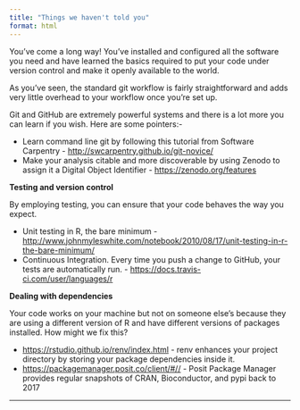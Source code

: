 ```yaml
---
title: "Things we haven't told you"
format: html
---
```



You've come a long way! You've installed and configured all the software you need and have learned the basics required to put your code under version control and make it openly available to the world.

As you've seen, the standard git workflow is fairly straightforward and adds very little overhead to your workflow once you're set up. 

Git and GitHub are extremely powerful systems and there is a lot more you can learn if you wish. Here are some pointers:-

* Learn command line git by following this tutorial from Software Carpentry - <a href="http://swcarpentry.github.io/git-novice/" target ="_blank">http://swcarpentry.github.io/git-novice/</a>
* Make your analysis citable and more discoverable by using Zenodo to assign it a Digital Object Identifier - <a href="https://zenodo.org/features" target ="_blank">https://zenodo.org/features</a>

**Testing and version control**

By employing testing, you can ensure that your code behaves the way you expect.

* Unit testing in R, the bare minimum - <a href="http://www.johnmyleswhite.com/notebook/2010/08/17/unit-testing-in-r-the-bare-minimum/" target ="_blank">http://www.johnmyleswhite.com/notebook/2010/08/17/unit-testing-in-r-the-bare-minimum/</a>
* Continuous Integration. Every time you push a change to GitHub, your tests are automatically run. - <a href="https://docs.travis-ci.com/user/languages/r" target ="_blank">https://docs.travis-ci.com/user/languages/r</a>

**Dealing with dependencies**

Your code works on your machine but not on someone else's because they are using a different version of R and have different versions of packages installed. How might we fix this?

* <a href="https://rstudio.github.io/renv/index.html" target ="_blank">https://rstudio.github.io/renv/index.html</a> - renv enhances your project directory by storing your package dependencies inside it.
* <a href="https://packagemanager.posit.co/client/#/" target ="_blank">https://packagemanager.posit.co/client/#//</a> - Posit Package Manager provides regular snapshots of CRAN, Bioconductor, and pypi back to 2017  

***


 
